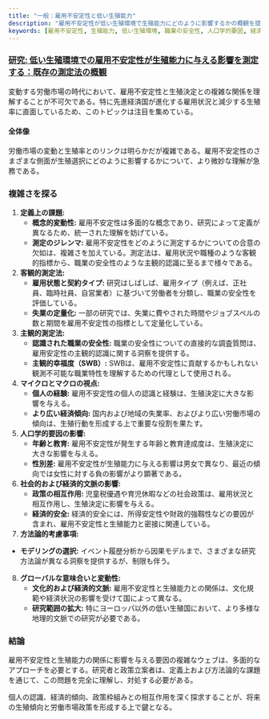 ```yaml
---
title: "一般：雇用不安定性と低い生殖能力"
description: "雇用不安定性が低い生殖環境で生殖能力にどのように影響するかの概観を提供し、さまざまな測定法と人口学的意味合いを探る。"
keywords: [雇用不安定性, 生殖能力, 低い生殖環境, 職業の安全性, 人口学的要因, 経済的傾向, 社会政策, 方法論的課題]
---
```


### [**研究:** 低い生殖環境での雇用不安定性が生殖能力に与える影響を測定する：既存の測定法の概観](https://link.springer.com/article/10.1186/s41118-023-00185-x)

変動する労働市場の時代において、雇用不安定性と生殖決定との複雑な関係を理解することが不可欠である。特に先進経済国が進化する雇用状況と減少する生殖率に直面しているため、このトピックは注目を集めている。

#### **全体像**

労働市場の変動と生殖率とのリンクは明らかだが複雑である。雇用不安定性のさまざまな側面が生殖選択にどのように影響するかについて、より微妙な理解が急務である。

### **複雑さを探る**

1. **定義上の課題:**
   * **概念的変動性:** 雇用不安定性は多面的な概念であり、研究によって定義が異なるため、統一された理解を妨げている。
   * **測定のジレンマ:** 雇用不安定性をどのように測定するかについての合意の欠如は、複雑さを加えている。測定法は、雇用状況や職種のような客観的指標から、職業の安全性のような主観的認識に至るまで様々である。
2. **客観的測定法:**
   * **雇用状態と契約タイプ:** 研究はしばしば、雇用タイプ（例えば、正社員、臨時社員、自営業者）に基づいて労働者を分類し、職業の安全性を評価している。
   * **失業の定量化:** 一部の研究では、失業に費やされた時間やジョブスペルの数と期間を雇用不安定性の指標として定量化している。
3. **主観的測定法:**
   * **認識された職業の安全性:** 職業の安全性についての直接的な調査質問は、雇用安定性の主観的認識に関する洞察を提供する。
   * **主観的幸福度（SWB）:** SWBは、雇用不安定性に貢献するかもしれない観測不可能な職業特性を理解するための代理として使用される。
4. **マイクロとマクロの視点:**
   * **個人の経験:** 雇用不安定性の個人の認識と経験は、生殖決定に大きな影響を与える。
   * **より広い経済傾向:** 国内および地域の失業率、およびより広い労働市場の傾向は、生殖行動を形成する上で重要な役割を果たす。
5. **人口学的要因の影響:**
   * **年齢と教育:** 雇用不安定性が発生する年齢と教育達成度は、生殖決定に大きな影響を与える。
   * **性別差:** 雇用不安定性が生殖能力に与える影響は男女で異なり、最近の傾向では女性に対する負の影響がより顕著である。
6. **社会的および経済的文脈の影響:**
   * **政策の相互作用:** 児童税優遇や育児休暇などの社会政策は、雇用状況と相互作用し、生殖決定に影響を与える。
   * **経済的安全:** 経済的安全には、所得安定性や財政的強靱性などの要因が含まれ、雇用不安定性と生殖能力と密接に関連している。
7. **方法論的考慮事項:**
  

 * **モデリングの選択:** イベント履歴分析から因果モデルまで、さまざまな研究方法論が異なる洞察を提供するが、制限も伴う。
8. **グローバルな意味合いと変動性:**
   * **文化的および経済的文脈:** 雇用不安定性と生殖能力との関係は、文化規範や経済状況の影響を受けて国によって異なる。
   * **研究範囲の拡大:** 特にヨーロッパ以外の低い生殖国において、より多様な地理的文脈での研究が必要である。

### **結論**

雇用不安定性と生殖能力の関係に影響を与える要因の複雑なウェブは、多面的なアプローチを必要とする。研究者と政策立案者は、定義上および方法論的な課題を通じて、この問題を完全に理解し、対処する必要がある。

個人の認識、経済的傾向、政策枠組みとの相互作用を深く探求することが、将来の生殖傾向と労働市場政策を形成する上で鍵となる。
